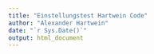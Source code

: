 ```yaml
---
title: "Einstellungstest Hartwein Code"
author: "Alexander Hartwein"
date: "`r Sys.Date()`"
output: html_document
---
```

